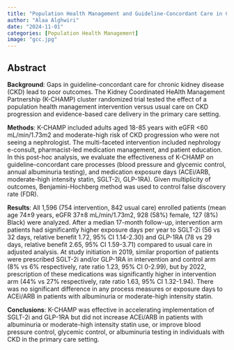 ```yaml
---
title: "Population Health Management and Guideline-Concordant Care in CKD: A Secondary Analysis of K-CHAMP"
author: "Alaa Alghwiri"
date: "2024-11-01"
categories: [Population Health Management]
image: "gcc.jpg"
---
```


## Abstract
**Background**: Gaps in guideline-concordant care for chronic kidney disease (CKD) lead to poor outcomes. The Kidney Coordinated HeAlth Management Partnership (K-CHAMP) cluster randomized trial tested the effect of a population health management intervention versus usual care on CKD progression and evidence-based care delivery in the primary care setting.

**Methods**: K-CHAMP included adults aged 18-85 years with eGFR <60 mL/min/1.73m2 and moderate-high risk of CKD progression who were not seeing a nephrologist. The multi-faceted intervention included nephrology e-consult, pharmacist-led medication management, and patient education. In this post-hoc analysis, we evaluate the effectiveness of K-CHAMP on guideline-concordant care processes (blood pressure and glycemic control, annual albuminuria testing), and medication exposure days (ACEi/ARB, moderate-high intensity statin, SGLT-2i, GLP-1RA). Given multiplicity of outcomes, Benjamini-Hochberg method was used to control false discovery rate (FDR).

**Results**: All 1,596 (754 intervention, 842 usual care) enrolled patients (mean age 74±9 years, eGFR 37±8 mL/min/1.73m2, 928 (58%) female, 127 (8%) Black) were analyzed. After a median 17-month follow-up, intervention arm patients had significantly higher exposure days per year to SGLT-2i (56 vs 32 days, relative benefit 1.72, 95% CI 1.14-2.30) and GLP-1RA (78 vs 29 days, relative benefit 2.65, 95% CI 1.59-3.71) compared to usual care in adjusted analysis. At study initiation in 2019, similar proportion of patients were prescribed SGLT-2i and/or GLP-1RA in intervention and control arm (8% vs 6% respectively, rate ratio 1.23, 95% CI 0-2.99), but by 2022, prescription of these medications was significantly higher in intervention arm (44% vs 27% respectively, rate ratio 1.63, 95% CI 1.32-1.94). There was no significant difference in any process measures or exposure days to ACEi/ARB in patients with albuminuria or moderate-high intensity statin.

**Conclusions**: K-CHAMP was effective in accelerating implementation of SGLT-2i and GLP-1RA but did not increase ACEi/ARB in patients with albuminuria or moderate-high intensity statin use, or improve blood pressure control, glycemic control, or albuminuria testing in individuals with CKD in the primary care setting.